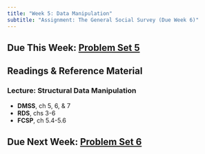 ```yaml
---
title: "Week 5: Data Manipulation"
subtitle: "Assignment: The General Social Survey (Due Week 6)"
---
```


## Due This Week: [Problem Set 5]((../problemsets/ps5.qmd))


## Readings & Reference Material
### Lecture: Structural Data Manipulation

- **DMSS**, ch 5, 6, & 7
- **RDS**, chs 3-6
- **FCSP**, ch 5.4-5.6

## Due Next Week: [Problem Set 6](../problemsets/ps6.qmd)